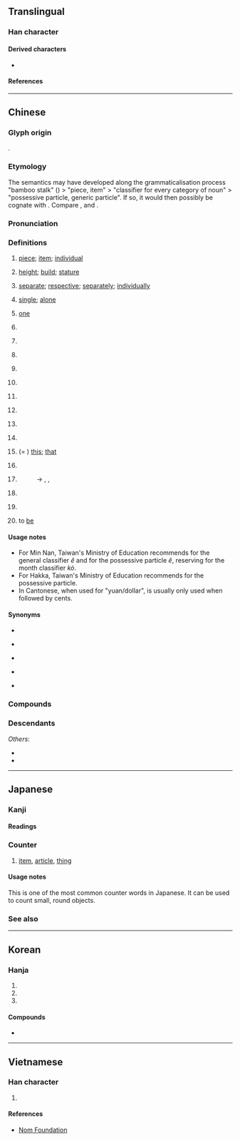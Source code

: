 {{also|个}}
{{character info/subpage}}
==Translingual==
{{stroke order|type=animate}}

===Han character===
{{Han char|rn=9|rad=人|as=08|sn=10|four=26200|canj=OWJR|ids=⿰亻固}}

====Derived characters====
* {{l|mul|[[嗰]]([[𠮶]]), [[𬚅]]}}

====References====
{{Han ref|kx=0107.170|dkj=00758|dj=0228.020|hdz=10178.030|uh=500B}}

----

==Chinese==
{{zh-forms|s=个|t2=箇}}

===Glyph origin===
{{Han etym}}
{{Han compound|人|alt1=亻|固|c1=s|c2=p|t1=person|ls=psc}}.

===Etymology===
The semantics may have developed along the grammaticalisation process "bamboo stalk" ({{zh-l|*箇}}) > "piece, item" > "classifier for every category of noun" > "possessive particle, generic particle". If so, it would then possibly be cognate with {{och-l|竿|bamboo, rod}}. Compare {{cog|bo|མཁར་བ}}, {{m|bo|འཁར་བ||walking stick, staff}} and {{cog|th|ก้าน||stem, stalk}}.

===Pronunciation===
{{zh-pron
|m=gè,ge,gě
|m_note=ge - classifier; gě - colloquial, used in {{zh-l|*自個兒}}
|m-s=go4
|dg=гә1
|c=go3
|c-t=goi1
|g=go4
|h=pfs=ke/kai;gd=gê4
|j=ge3
|mb=gŏ̤
|md=gó̤/gá
|md_note=gó̤ - literary; gá - classifier
|mn=kò/ê/qz:gê/pn:lê
|mn_note=kò - literary (including classifier for months); ê/gê - generic classifier; ê - possessive particle (usually written as {{zh-l|*的}})
|mn-t=go6/gai5/gai7
|mn-t_note=go6 - literary; gai5 - classifier, or particle introducing the object of the verb (equivalent to {{zh-l|*把}}); gai7 - possessive particle
|w=5geq,5hheq,4eq,2ku
|w_note=5geq ~ 5hheq ~ 4eq - classifier or particle; 2ku - literary
|x=go4
|ma=y
|mc=y
|oc=y
|cat=n,cl,part,a,adv,mn-t:v
}}

===Definitions===
{{zh-hanzi}}

# [[piece]]; [[item]]; [[individual]]
#: {{zh-x|個{gè}人|an individual; personal}}
#: {{zh-x|個{gè}體|individuality}}
# [[height]]; [[build]]; [[stature]]
#: {{zh-x|個{gè}子{zi}|height; stature}}
#: {{zh-x|個{gè}兒{r}|size}}
# [[separate]]; [[respective]]; [[separately]]; [[individually]]
#: {{zh-x|個{gè}別|individual; separate; some; a couple of}}
# [[single]]; [[alone]]
# {{lb|zh|dialectal Hakka|dialectal Min|dialectal Wu}} [[one]]
# {{n-g|The generic classifier for people or for things lacking specific classifiers.}}
#: {{zh-x|一 個{gè} 人|one person}}
#: {{zh-x|每 個{gè} 人|every person; everyone}}
#: {{zh-x|我 有 一 個{gè} 問題。|I have a question.}}
#: {{zh-x|兩{nn̄g} 個 人|two people|TW}}
#: {{zh-x|住 響 你 屋企 個 陳 先生 係 邊度 人 嚟 㗎？|Where is that Mr. Chan who lives at your house from?|C-GZ}}
# {{zh-classifier|[[hour]]s and [[month]]s}}
#: {{zh-x|一 個{gè} 鐘頭|one hour}}
#: {{zh-x|九 個{gè} 月|nine months}}
#: {{zh-x|三 個{kò} 月|three months|TW}}
# {{n-g|Alternative classifier, for nouns having specific classifiers. Often colloquial and regional. Usage varies greatly between different topolects.}}
#: {{zh-x|一 個{gè} 學校|one school}}
#: {{zh-x|一 個 井|a well|C-GZ}}
#: {{zh-x|一 個 房{fong4-2}|a room|C-GZ}}
# {{lb|zh|Cantonese|Hakka|Teochew|Puxian Min|Wenzhou|_|Wu}} {{zh-classifier|[[money]]|t=[[yuan]], [[dollar]]; [[buck]]}}
#: {{zh-x|三 個 九 毫 九|three '''dollars''' and ninety-nine cents|C}}
#: {{zh-x|八 個 六|eight '''dollars''' and sixty cents|C}}
#: {{zh-x|個 半 十 隻 檸檬{mung4-1}|ten lemons for a '''dollar''' and a half|C}}
#: {{zh-x|三 個 銀|three '''dollars'''|H}}
#: {{zh-x|兩 斤 五 個|two catties for five '''dollars'''|MN-T|tr=no6 geng1 ngou6 '''gai5'''}}
#: {{zh-x|個 銀 三 粒|three for a '''buck'''|MN-T|tr='''gai5''' ngeng5 san1 liab8}}
# {{lb|zh|Cantonese|slang}} {{zh-classifier|[[money]]|t=ten thousand yuan, dollars, etc.}}
#: {{zh-x|佢 爭 人 十 個。|He owes them a hundred grand.|C}}
# {{lb|zh|Mandarin|colloquial}} {{n-g|Particle, placed between a verb and numbers, showing that the following numbers are approximate, not accurate.}}
#: {{zh-x|他 一下 跑 個{gè} 兩 三 公里 都 不在話下。|Running two or three kilometers in one go is a piece of cake for him.}}
#: {{zh-x|他們 倆 就 差{chà} 個{gè} 一 兩 歲。|The age difference between them is only about one or two years.}}
# {{lb|zh|Mandarin|Cantonese|colloquial}} {{n-g|Particle, placed between a verb and its object or complement, adding a sense of ease, swiftness and one-offness to the action.}}
#: {{zh-x|吃 個{gè} 飯，洗 個 澡，休息{xi} 休息{xi}|have a meal, take a shower and have some rest}}
#: {{zh-x|我們 昨天 見 了 個{gè} 面，聊 了 聊 近況。|We met yesterday, and chatted about how we've been recently.}}
# {{lb|zh|Mandarin|colloquial}} {{n-g|Particle used after {{zh-l|些}}.}}
#: {{zh-x|那些 個{gè} 年 的 事 現在 回憶 起來 還是 記憶猶新。|It feels like yesterday when I reminisce about those stories in the past.}}
# {{lb|zh|dialectal Mandarin}} {{n-g|Particle used in some time-related words.}}
#: {{zh-x|今兒{r}個|(''dialectal'') today}}
# {{lb|zh|literary|or|Wu|Xiang|Gan|dialectal Cantonese|dialectal|_|Min}} (= {{zh-l|*搿}}) [[this]]; [[that]]
#: {{zh-x|'''個''' 個 人|this person|SH}}
#: {{zh-x|個 隻 鴨子 勿 大 酥|This duck hasn't been cooked long enough for it to become tender.|SH}}
# {{lb|zh|Cantonese|Wu}} {{n-g|Word-initial particle, serving as the definite article.}}
#: {{zh-x|個 人 今朝 為啥 勿 來|Why hasn't that guy come today?|SH}}
# {{lb|zh|dialectal Cantonese|Hakka|Wu|Teochew|Hainanese}} {{n-g|Possessive particle. Equivalent to Mandarin {{zh-l|的|tr=de}}.}}
#: → {{zh-l|嘅|tr=ge3}} {{qualifier|Cantonese}}, {{zh-l|格|tr=kaq}} {{qualifier|Wu}}, {{zh-l|的|tr=ê}} {{qualifier|Hokkien}}
#: {{zh-x|我 個 小囡|my child|SH}}
#: {{zh-x|客家 個 精神|the Hakka spirit|H}}
# {{lb|zh|dialectal}} {{n-g|Sentence-final declarative, affirmative, or prohibitive particle. Equivalent to Mandarin {{zh-l|的|tr=de}}, {{zh-l|了}}.}}
#: {{zh-x|標語 勿 是 我 寫 個。|I didn't write that slogan.|SH}}
# {{lb|zh|often|dialectal}} {{n-g|Emphatic particle between a pronoun and a noun, usually to highlight some negative quality of the person.}}
#: {{zh-x|你 個{gè} 笨蛋！|You idiot!}}
#: {{zh-x|佢 個 人 好 懶。|He/she is such a sluggard.|C}}
# {{lb|zh|Teochew}} to [[be]]
#: {{rfex|zh}}

====Usage notes====
* For Min Nan, Taiwan's Ministry of Education recommends {{zh-l|*个}} for the general classifier ''ê'' and {{zh-l|*的}} for the possessive particle ''ê'', reserving {{zh-l|*個}} for the month classifier ''kò''.
* For Hakka, Taiwan's Ministry of Education recommends {{zh-l|个}} for the possessive particle.
* In Cantonese, when used for "yuan/dollar", {{lang|zh|個}} is usually only used when followed by cents.

====Synonyms====
* {{s|height}}
{{zh-syn-saurus|身材}}
* {{s|one}}
{{zh-dial|一}}
* {{s|classifier for people}}
{{zh-dial|個}}
* {{s|possessive particle}}
{{zh-dial|的}}
* {{s|yuan; dollar}}
{{zh-dial|元}}

===Compounds===
{{zh-der/fast|一個/一个:yīgè|一個勁兒/一个劲儿:yīgejìnr|一個子兒/一个子儿|一個樣兒/一个样儿|七個八個/七个八个|不是個兒/不是个儿|些個/些个:xiēge|今兒個/今儿个:jīnrgè|個中/个中:gèzhōng|個中三昧/个中三昧|個中人/个中人|個中滋味/个中滋味|個中道理/个中道理|個事/个事|個人/个人:gèrén|個人主義/个人主义:gèrénzhǔyì|個人外交/个人外交|個人所得/个人所得|個人撥接/个人拨接|個人本位/个人本位|個人秀/个人秀|個人衛生/个人卫生:gèrén wèishēng|個人資料/个人资料|個人電腦/个人电脑:gèrén diànnǎo|個人首頁/个人首页|個位/个位|個個/个个:gègè|個個稱羨/个个称羡|個兒/个儿:gèr|個別/个别:gèbié|個別差異/个别差异|個別輔導/个别辅导|個子/个子:gèzi|個展/个展:gèzhǎn|個性/个性:gèxìng|個性難改/个性难改|個把/个把|個數/个数:gèshù|個案/个案:gè'àn|個案分析/个案分析|個案研究/个案研究:gè'àn yánjiū|個樣/个样|個裡/个里|個頭/个头:gètóu|個體/个体:gètǐ|個體戶/个体户:gètǐhù|做的個/做的个|傍個影兒/傍个影儿|兩個聲/两个声:liǎng gè shēng|則個/则个|前兒個/前儿个:qiánrge|半個/半个:bàn ge|半個人/半个人|又弱一個/又弱一个|各個/各个:gègè|各個擊破/各个击破:gègèjīpò|單個兒/单个儿|噶個點兒/噶个点儿|四個堅持/四个坚持|夜兒個/夜儿个:yèrge|大個/大个|大個兒/大个儿|大個子/大个子|好個/好个|寧個/宁个|帶個好/带个好|幫個場子/帮个场子|幾個/几个:jǐgè|幾兒個/几儿个|成個兒/成个儿:chénggèr|打一個吞/打一个吞|打個前失/打个前失|打個千兒/打个千儿|打個問號/打个问号|打個沉兒/打个沉儿|打個照會/打个照会|打個照面/打个照面|打個花/打个花|挨個兒/挨个儿:āigèr|探個究竟/探个究竟|揀啊揀，揀著一個賣龍眼/揀啊揀，揀著一个賣龍眼/拣啊拣，拣着一个卖龙眼:kéng--ah kéng, kéng-tio̍h chi̍t ê bē lêng-géng;Hokkien|撲個滿懷/扑个满怀|撲個空/扑个空|整個/整个:zhěnggè|有個好歹/有个好歹|有個屁用/有个屁用|有個數兒/有个数儿|有個說兒/有个说儿|某個/某个:mǒugè|比個高下/比个高下|比個高低/比个高低|沒個出豁/没个出豁|沒個是處/没个是处|沒個見識/没个见识|沒個開交/没个开交|滅不個/灭不个|滿好個/满好个|猛個勁/猛个劲|獨自個/独自个|發個兒/发个儿|看個究竟/看个究竟|真個/真个:zhēngè|矬個兒/矬个儿|矮個/矮个:ǎigè|矮個兒/矮个儿:ǎigèr|矮個子/矮个子:ǎigèzi|第一個/第一个:dì-yī gè|自個兒/自个儿:zìgěr|若個/若个|行個方便/行个方便|見個情/见个情|覷個意順/觑个意顺|討個分曉/讨个分晓|賠個不是/赔个不是|賣個破綻/卖个破绽|這個/这个:zhège|這個擋口/这个挡口|這個當兒/这个当儿|這個那個/这个那个|那個/那个:nàge|郎個/郎个|隔裡個裡/隔里个里|高個兒/高个儿|高個子/高个子|麥個子/麦个子}}

===Descendants===
{{CJKV||こ|개|cá}}
''Others'':
* {{desc|wuh|-ge}}
* {{desc|bor=1|vi|cái}}

{{zh-cat|Beginning}}

----

==Japanese==

===Kanji===
{{ja-kanji|grade=5|rs=人08}}

====Readings====
{{ja-readings
|goon=か
|kanon=か
|toon=こ
}}

===Counter===
{{ja-kanjitab|こ|yomi=toon}}
{{ja-pos|counter|こ}}

# [[item]], [[article]], [[thing]]
#: {{ja-usex|[[あの]] [[枝]] に [[桜ん坊]] が [[十%二%]]'''個''' [[だけ]] [[あります]]。|あの えだ に さくらんぼ が じゅう%に%-'''こ''' だけ あります。|There are only twelve cherries on that branch.}}

====Usage notes====
This is one of the most common counter words in Japanese. It can be used to count small, round objects.

===See also===
{{ja-number-counter:個}}

----

==Korean==

===Hanja===
{{ko-hanja|낱|개}}

# {{hanja form of|개|a [[piece]]}}
# {{hanja form of|개|a [[unit]]}}
# {{hanja form of|개|an [[item]]}}

====Compounds====
* {{ko-l|개인|[[individual]]|個人}}

----

==Vietnamese==

===Han character===
{{vi-readings|reading=[[cá]], [[cái]]|rs=人08}}

# {{n-g|generic classifier}}

====References====
* [http://nomfoundation.org/common/nom_details.php?codepoint=500b Nom Foundation]